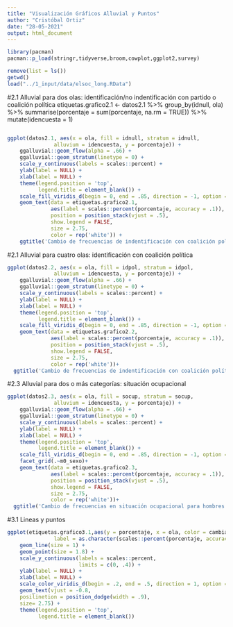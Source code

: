 ```yaml
---
title: "Visualización Gráficos Alluvial y Puntos"
author: "Cristóbal Ortiz"
date: "28-05-2021"
output: html_document
---
```


```r
library(pacman)
pacman::p_load(stringr,tidyverse,broom,cowplot,ggplot2,survey)
```

```r
remove(list = ls())
getwd()
load("../1_input/data/elsoc_long.RData")
```
#2.1 Alluvial para dos olas: identificación/no indentificación con partido o coalición política
etiquetas.grafico2.1 <- datos2.1 %>% 
    group_by(idnull, ola) %>% 
    summarise(porcentaje = sum(porcentaje, na.rm = TRUE)) %>% 
    mutate(idencuesta = 1)


```r

```

```r

ggplot(datos2.1, aes(x = ola, fill = idnull, stratum = idnull, 
               alluvium = idencuesta, y = porcentaje)) +
    ggalluvial::geom_flow(alpha = .66) + 
    ggalluvial::geom_stratum(linetype = 0) +
    scale_y_continuous(labels = scales::percent) + 
    ylab(label = NULL) +
    xlab(label = NULL) + 
    theme(legend.position = 'top',
          legend.title = element_blank()) +
    scale_fill_viridis_d(begin = 0, end = .85, direction = -1, option = 'viridis') +
    geom_text(data = etiquetas.grafico2.1, 
              aes(label = scales::percent(porcentaje, accuracy = .1)),
              position = position_stack(vjust = .5),
              show.legend = FALSE,
              size = 2.75,
              color = rep('white')) +
    ggtitle('Cambio de frecuencias de indentificación con coalición política según año')
```

#2.1 Alluvial para cuatro olas: identificación con coalición política


```r
ggplot(datos2.2, aes(x = ola, fill = idpol, stratum = idpol, 
               alluvium = idencuesta, y = porcentaje)) +
    ggalluvial::geom_flow(alpha = .66) + 
    ggalluvial::geom_stratum(linetype = 0) +
    scale_y_continuous(labels = scales::percent) + 
    ylab(label = NULL) +
    xlab(label = NULL) + 
    theme(legend.position = 'top',
          legend.title = element_blank()) +
    scale_fill_viridis_d(begin = 0, end = .85, direction = -1, option = 'viridis') +
    geom_text(data = etiquetas.grafico2.2, 
              aes(label = scales::percent(porcentaje, accuracy = .1)),
              position = position_stack(vjust = .5),
              show.legend = FALSE,
              size = 2.75,
              color = rep('white'))+
  ggtitle('Cambio de frecuencias de indentificación con coalición política según año')
```

#2.3 Alluvial para dos o más categorías: situación ocupacional

```r
ggplot(datos2.3, aes(x = ola, fill = socup, stratum = socup, 
               alluvium = idencuesta, y = porcentaje)) +
    ggalluvial::geom_flow(alpha = .66) + 
    ggalluvial::geom_stratum(linetype = 0) +
    scale_y_continuous(labels = scales::percent) +
    ylab(label = NULL) +
    xlab(label = NULL) +
    theme(legend.position = 'top',
          legend.title = element_blank()) +
    scale_fill_viridis_d(begin = 0, end = .85, direction = -1, option = 'viridis') +
    facet_grid(.~m0_sexo)+
    geom_text(data = etiquetas.grafico2.3, 
              aes(label = scales::percent(porcentaje, accuracy = .1)),
              position = position_stack(vjust = .5),
              show.legend = FALSE,
              size = 2.75,
              color = rep('white'))+
  ggtitle('Cambio de frecuencias en situación ocupacional para hombres y mujeres')
```


#3.1 Lineas y puntos 

```r
ggplot(etiquetas.grafico3.1,aes(y = porcentaje, x = ola, color = cambiar_consti, group = cambiar_consti,
               label = as.character(scales::percent(porcentaje, accuracy = .1)))) +
    geom_line(size = 1) +
    geom_point(size = 1.8) +
    scale_y_continuous(labels = scales::percent,
                       limits = c(0, .4)) +
    ylab(label = NULL) +
    xlab(label = NULL) +
    scale_color_viridis_d(begin = .2, end = .5, direction = 1, option = 'viridis') +
    geom_text(vjust = -0.8,
    posilinetion = position_dodge(width = .9),
    size= 2.75) +
    theme(legend.position = 'top',
          legend.title = element_blank())
```

